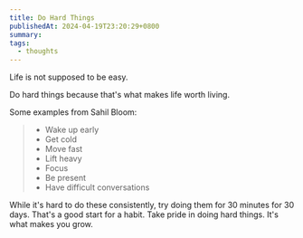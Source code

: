 ```yaml
---
title: Do Hard Things
publishedAt: 2024-04-19T23:20:29+0800
summary: 
tags:
  - thoughts
---
```


Life is not supposed to be easy.

Do hard things because that's what makes life worth living.

Some examples from Sahil Bloom:
> - Wake up early
> - Get cold
> - Move fast
> - Lift heavy
> - Focus
> - Be present
> - Have difficult conversations

While it's hard to do these consistently, try doing them for 30 minutes for 30 days. That's a good start for a habit. Take pride in doing hard things. It's what makes you grow. 

